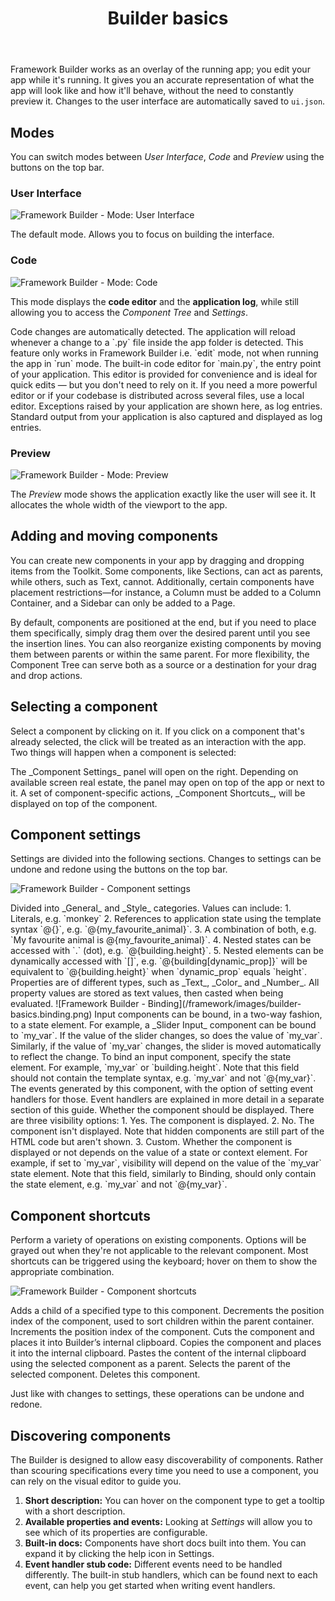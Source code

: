 ﻿---
title: "Builder basics"
---

Framework Builder works as an overlay of the running app; you edit your app while it's running. It gives you an accurate representation of what the app will look like and how it'll behave, without the need to constantly preview it. Changes to the user interface are automatically saved to `ui.json`.

## Modes

You can switch modes between _User Interface_, _Code_ and _Preview_ using the buttons on the top bar.

### User Interface

![Framework Builder - Mode: User Interface](/framework/images/builder-basics.ui.png#framework)

The default mode. Allows you to focus on building the interface.

### Code

![Framework Builder - Mode: Code](/framework/images/builder-basics.code.png#framework)

This mode displays the **code editor** and the **application log**, while still allowing you to access the _Component Tree_ and _Settings_.

<AccordionGroup>
  <Accordion title="Code editor">
    <Tip>
      Code changes are automatically detected. The application will reload whenever a change to a `.py` file inside the app folder is detected. This feature only works in Framework Builder i.e. `edit` mode, not when running the app in `run` mode.
    </Tip>
    The built-in code editor for `main.py`, the entry point of your application. This editor is provided for convenience and is ideal for quick edits — but you don't need to rely on it. If you need a more powerful editor or if your codebase is distributed across several files, use a local editor.
  </Accordion>
  <Accordion title="Application log">
    Exceptions raised by your application are shown here, as log entries. Standard output from your application is also captured and displayed as log entries.
  </Accordion>
</AccordionGroup>


### Preview

![Framework Builder - Mode: Preview](/framework/images/builder-basics.preview.png#framework)

The _Preview_ mode shows the application exactly like the user will see it. It allocates the whole width of the viewport to the app.

## Adding and moving components
You can create new components in your app by dragging and dropping items from the Toolkit. Some components, like Sections, can act as parents, while others, such as Text, cannot. Additionally, certain components have placement restrictions—for instance, a Column must be added to a Column Container, and a Sidebar can only be added to a Page. 

By default, components are positioned at the end, but if you need to place them specifically, simply drag them over the desired parent until you see the insertion lines. You can also reorganize existing components by moving them between parents or within the same parent. For more flexibility, the Component Tree can serve both as a source or a destination for your drag and drop actions.

## Selecting a component
Select a component by clicking on it. If you click on a component that's already selected, the click will be treated as an interaction with the app. Two things will happen when a component is selected:

<Steps>
  <Step title="Open component settings">
    The _Component Settings_ panel will open on the right. Depending on available screen real estate, the panel may open on top of the app or next to it.
  </Step>
  <Step title="Access component shortcuts">
    A set of component-specific actions, _Component Shortcuts_, will be displayed on top of the component.
  </Step>
</Steps>

## Component settings

Settings are divided into the following sections. Changes to settings can be undone and redone using the buttons on the top bar.

![Framework Builder - Component settings](/framework/images/builder-basics.component-settings.png)

<AccordionGroup>
  <Accordion title="Properties">
    Divided into _General_ and _Style_ categories. Values can include:
    1. Literals, e.g. `monkey`
    2. References to application state using the template syntax `@{}`, e.g. `@{my_favourite_animal}`.
    3. A combination of both, e.g. `My favourite animal is @{my_favourite_animal}`.
    4. Nested states can be accessed with `.` (dot), e.g. `@{building.height}`.
    5. Nested elements can be dynamically accessed with `[]`, e.g. `@{building[dynamic_prop]}` will be equivalent to `@{building.height}` when `dynamic_prop` equals `height`.
    Properties are of different types, such as _Text_, _Color_ and _Number_. All property values are stored as text values, then casted when being evaluated.
  </Accordion>
  <Accordion title="Binding">
    ![Framework Builder - Binding](/framework/images/builder-basics.binding.png)
    Input components can be bound, in a two-way fashion, to a state element.
    For example, a _Slider Input_ component can be bound to `my_var`. If the value of the slider changes, so does the value of `my_var`. Similarly, if the value of `my_var` changes, the slider is moved automatically to reflect the change.
    To bind an input component, specify the state element. For example, `my_var` or `building.height`. Note that this field should not contain the template syntax, e.g. `my_var` and not `@{my_var}`.
  </Accordion>
  <Accordion title="Events">
    The events generated by this component, with the option of setting event handlers for those. Event handlers are explained in more detail in a separate section of this guide.
  </Accordion>
  <Accordion title="Visibility">
    Whether the component should be displayed. There are three visibility options:
    1. Yes. The component is displayed.
    2. No. The component isn't displayed. Note that hidden components are still part of the HTML code but aren't shown.
    3. Custom. Whether the component is displayed or not depends on the value of a state or context element. For example, if set to `my_var`, visibility will depend on the value of the `my_var` state element. Note that this field, similarly to Binding, should only contain the state element, e.g. `my_var` and not `@{my_var}`.
  </Accordion>
</AccordionGroup>

## Component shortcuts

Perform a variety of operations on existing components. Options will be grayed out when they're not applicable to the relevant component. Most shortcuts can be triggered using the keyboard; hover on them to show the appropriate combination.

![Framework Builder - Component shortcuts](/framework/images/builder-basics.component-shortcuts.png)

<AccordionGroup>
  <Accordion title="Add">
    Adds a child of a specified type to this component.
  </Accordion>
  <Accordion title="Move Up">
    Decrements the position index of the component, used to sort children within the parent container.
  </Accordion>
  <Accordion title="Move Down">
    Increments the position index of the component.
  </Accordion>
  <Accordion title="Cut">
    Cuts the component and places it into Builder’s internal clipboard.
  </Accordion>
  <Accordion title="Copy">
    Copies the component and places it into the internal clipboard.
  </Accordion>
  <Accordion title="Paste">
    Pastes the content of the internal clipboard using the selected component as a parent.
  </Accordion>
  <Accordion title="Go to Parent">
    Selects the parent of the selected component.
  </Accordion>
  <Accordion title="Delete">
    Deletes this component.
  </Accordion>
</AccordionGroup>


Just like with changes to settings, these operations can be undone and redone.

## Discovering components

The Builder is designed to allow easy discoverability of components. Rather than scouring specifications every time you need to use a component, you can rely on the visual editor to guide you.

1. **Short description:** You can hover on the component type to get a tooltip with a short description.
2. **Available properties and events:** Looking at _Settings_ will allow you to see which of its properties are configurable.
3. **Built-in docs:** Components have short docs built into them. You can expand it by clicking the help icon in Settings.
4. **Event handler stub code:** Different events need to be handled differently. The built-in stub handlers, which can be found next to each event, can help you get started when writing event handlers.
